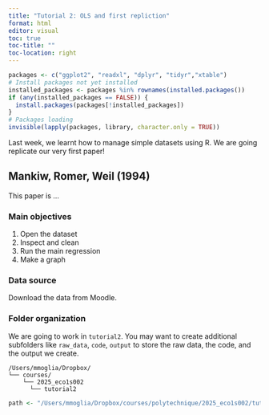 ```yaml
---
title: "Tutorial 2: OLS and first repliction"
format: html
editor: visual
toc: true
toc-title: ""
toc-location: right
---
```


```r
packages <- c("ggplot2", "readxl", "dplyr", "tidyr","xtable")
# Install packages not yet installed
installed_packages <- packages %in% rownames(installed.packages())
if (any(installed_packages == FALSE)) {
  install.packages(packages[!installed_packages])
}
# Packages loading
invisible(lapply(packages, library, character.only = TRUE))
```

Last week, we learnt how to manage simple datasets using R. We are going replicate our very first paper!

## Mankiw, Romer, Weil (1994)

This paper is ...

### Main objectives

1.  Open the dataset
2.  Inspect and clean
3.  Run the main regression
4.  Make a graph

### Data source

Download the data from Moodle.

### Folder organization

We are going to work in `tutorial2`. You may want to create additional subfolders like `raw_data`, `code`, `output` to store the raw data, the code, and the output we create.

``` plaintext
/Users/mmoglia/Dropbox/
└── courses/
    └── 2025_eco1s002
      └── tutorial2
```

```r
path <- "/Users/mmoglia/Dropbox/courses/polytechnique/2025_eco1s002/tutorial2"
```
